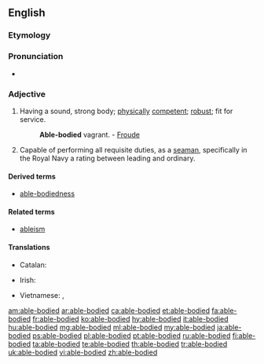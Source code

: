 ==English==

===Etymology===
{{rfe}}

===Pronunciation===
* {{a|US}} {{IPA|/ˈei.bl̩ˌbɑ.did/|lang=en}}

===Adjective===
{{en-adj|head=[[able]]-[[body|bodied]]}}

# Having a sound, strong body; [[physically]] [[competent]]; [[robust]]; fit for service.
#: '''Able-bodied''' vagrant. - [[w:James Anthony Froude|Froude]]
# {{context|nautical|lang=en}} Capable of performing all requisite duties, as a [[seaman]], specifically in the Royal Navy a rating between leading and ordinary.

====Derived terms====
* [[able-bodiedness]]

====Related terms====
* [[ableism]]

====Translations====
{{trans-top|having a sound, strong body; physically competent; robust}}
* Catalan: {{t|ca|robust}}
{{trans-mid}}
* Irish: {{t|ga|infheidhme}}
{{trans-bottom}}

{{checktrans-top}}
* Vietnamese: {{t-check|vi|khoẻ mạnh}}, {{t-check|vi|đủ tiêu chuẩn sức khoẻ}}
{{trans-bottom}}

[[am:able-bodied]]
[[ar:able-bodied]]
[[ca:able-bodied]]
[[et:able-bodied]]
[[fa:able-bodied]]
[[fr:able-bodied]]
[[ko:able-bodied]]
[[hy:able-bodied]]
[[it:able-bodied]]
[[hu:able-bodied]]
[[mg:able-bodied]]
[[ml:able-bodied]]
[[my:able-bodied]]
[[ja:able-bodied]]
[[ps:able-bodied]]
[[pl:able-bodied]]
[[pt:able-bodied]]
[[ru:able-bodied]]
[[fi:able-bodied]]
[[ta:able-bodied]]
[[te:able-bodied]]
[[th:able-bodied]]
[[tr:able-bodied]]
[[uk:able-bodied]]
[[vi:able-bodied]]
[[zh:able-bodied]]